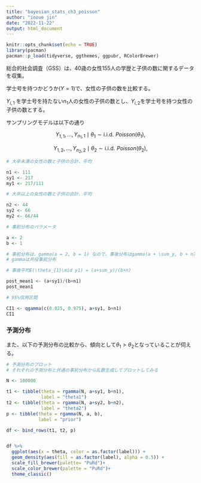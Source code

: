 ```yaml
---
title: "bayesian_stats_ch3_poisson"
author: "inoue jin"
date: "2022-11-22"
output: html_document
---
```


```r
knitr::opts_chunk$set(echo = TRUE)
library(pacman)
pacman::p_load(tidyverse, ggthemes, ggpubr, RColorBrewer)

```

総合的社会調査（GSS）は、40歳の女性155人の学歴と子供の数に関するデータを収集。

学士号を持つかどうか($Y=1$)で、女性の子供の数を比較する。

$Y_{i,1}$ を学士号を持たない$n_{1}$人の女性の子供の数とし、$Y_{i,2}$を学士号を持つ女性の子供の数とする。

サンプリングモデルは以下の通り

$$
Y_{1,1}, \dots,Y_{n_{1},1}\mid\theta_{1} \sim \text{i.i.d.} \,\,Poisson(\theta_{1}),
$$

$$
Y_{1,2}, \dots,Y_{n_{2},2}\mid\theta_{2} \sim \text{i.i.d.} \,\,Poisson(\theta_{2}),
$$

```r
# 大卒未満の女性の数と子供の合計、平均

n1 <- 111
sy1 <- 217
my1 <- 217/111

# 大卒以上の女性の数と子供の合計、平均

n2 <- 44
sy2 <- 66
my2 <- 66/44

# 事前分布のパラメータ

a <- 2
b <- 1

# 事前分布は、gamma(a = 2, b = 1) なので、事後分布はgamma(a + \sum_y, b + n)となる
# gammaは共役事前分布

# 事後平均E(\theta_{1}\mid y1) = (a+sum_y)/(b+n)

post_mean1 <- (a+sy1)/(b+n1)
post_mean1

# 95%信用区間

CI1 <- qgamma(c(0.025, 0.975), a+sy1, b+n1)
CI1


```


### 予測分布

また、以下の予測分布の比較から、傾向として$\theta_{1} > \theta_{2}$となっていることが伺える。


```r
# 予測分布のプロット
# それぞれの予測分布と共通の事前分布から乱数生成してプロットしてみる

N <- 100000

t1 <- tibble(theta = rgamma(N, a+sy1, b+n1),
             label = "theta1")
t2 <- tibble(theta = rgamma(N, a+sy2, b+n2),
             label = "theta2")
p <- tibble(theta = rgamma(N, a, b),
            label = "prior")

df <- bind_rows(t1, t2, p)


df %>% 
  ggplot(aes(x = theta, color = as.factor(label))) + 
  geom_density(aes(fill = as.factor(label), alpha = 0.5)) +  
  scale_fill_brewer(palette= "PuRd")+
  scale_color_brewer(palette = "PuRd")+
  theme_classic()



```










